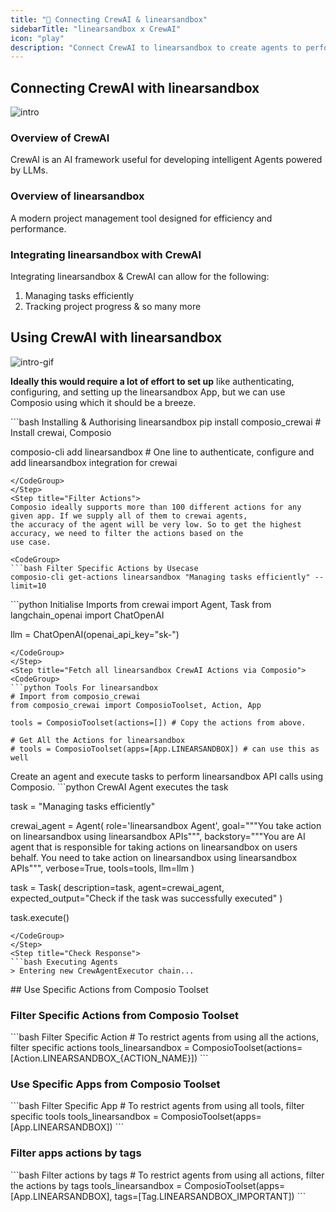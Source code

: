 ```yaml
---
title: "🚀 Connecting CrewAI & linearsandbox"
sidebarTitle: "linearsandbox x CrewAI"
icon: "play"
description: "Connect CrewAI to linearsandbox to create agents to perform tasks using natural language"
---
```


## Connecting CrewAI with linearsandbox
![intro](/media/intro.jpg)

### Overview of CrewAI

CrewAI is an AI framework useful for developing intelligent Agents powered by LLMs.

### Overview of linearsandbox

A modern project management tool designed for efficiency and performance.

### Integrating linearsandbox with CrewAI

Integrating linearsandbox & CrewAI can allow for the following:

1. Managing tasks efficiently
2. Tracking project progress
& so many more

## Using CrewAI with linearsandbox
![intro-gif](/media/intro.gif)
<Steps>
<Step title="Setting Up the Environment">

**Ideally this would require a lot of effort to set up** like authenticating, configuring, and setting up the linearsandbox App, but we can use Composio using which it should be a breeze.

<CodeGroup>
```bash Installing & Authorising linearsandbox
pip install composio_crewai # Install crewai, Composio 

composio-cli add linearsandbox # One line to authenticate, configure and add linearsandbox integration for crewai
```
</CodeGroup>
</Step>
<Step title="Filter Actions">
Composio ideally supports more than 100 different actions for any given app. If we supply all of them to crewai agents, 
the accuracy of the agent will be very low. So to get the highest accuracy, we need to filter the actions based on the 
use case.

<CodeGroup>
```bash Filter Specific Actions by Usecase
composio-cli get-actions linearsandbox "Managing tasks efficiently" --limit=10
```
</CodeGroup>

</Step>
<Step title="Import Base Packages">

<CodeGroup>
```python Initialise Imports
from crewai import Agent, Task
from langchain_openai import ChatOpenAI

llm = ChatOpenAI(openai_api_key="sk-<OPENAI KEY>")
```
</CodeGroup>
</Step>
<Step title="Fetch all linearsandbox CrewAI Actions via Composio">
<CodeGroup>
```python Tools For linearsandbox
# Import from composio_crewai
from composio_crewai import ComposioToolset, Action, App

tools = ComposioToolset(actions=[]) # Copy the actions from above. 

# Get All the Actions for linearsandbox
# tools = ComposioToolset(apps=[App.LINEARSANDBOX]) # can use this as well
```
</CodeGroup>
</Step>
<Step title="Execute the Agent">
Create an agent and execute tasks to perform linearsandbox API calls using Composio. 
<CodeGroup>
```python CrewAI Agent executes the task

task = "Managing tasks efficiently"

crewai_agent = Agent(
    role='linearsandbox Agent',
    goal="""You take action on linearsandbox using linearsandbox APIs""",
    backstory="""You are AI agent that is responsible for taking actions on linearsandbox on users behalf. You need to take action on linearsandbox using linearsandbox APIs""",
    verbose=True,
    tools=tools,
    llm=llm
)

task = Task(
    description=task,
    agent=crewai_agent,
    expected_output="Check if the task was successfully executed"
)

task.execute()
```
</CodeGroup>
</Step>
<Step title="Check Response">
```bash Executing Agents
> Entering new CrewAgentExecutor chain...
```
</Step>
</Steps>
## Use Specific Actions from Composio Toolset

### Filter Specific Actions from Composio Toolset

<CodeGroup>
```bash Filter Specific Action
# To restrict agents from using all the actions, filter specific actions
tools_linearsandbox = ComposioToolset(actions=[Action.LINEARSANDBOX_{ACTION_NAME}])
```
</CodeGroup>

### Use Specific Apps from Composio Toolset
<CodeGroup>
```bash Filter Specific App
# To restrict agents from using all tools, filter specific tools
tools_linearsandbox = ComposioToolset(apps=[App.LINEARSANDBOX])
```
</CodeGroup>

### Filter apps actions by tags 
<CodeGroup>
```bash Filter actions by tags
# To restrict agents from using all actions, filter the actions by tags
tools_linearsandbox = ComposioToolset(apps=[App.LINEARSANDBOX], tags=[Tag.LINEARSANDBOX_IMPORTANT])
```
</CodeGroup>
